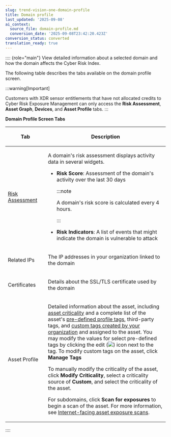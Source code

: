 ```yaml
---
slug: trend-vision-one-domain-profile
title: Domain profile
last_updated: '2025-09-08'
ai_context:
  source_file: domain-profile.md
  conversion_date: '2025-09-08T23:42:20.423Z'
conversion_status: converted
translation_ready: true
---
```


:::: {role="main"}
View detailed information about a selected domain and how the domain affects the Cyber Risk Index.

The following table describes the tabs available on the domain profile screen.

:::warning[Important]

Customers with XDR sensor entitlements that have not allocated credits to Cyber Risk Exposure Management can only access the **Risk Assessment**, **Asset Graph**, **Devices**, and **Asset Profile** tabs.
:::

**Domain Profile Screen Tabs**

<table>
<colgroup>
<col style="width: 25%" />
<col style="width: 75%" />
</colgroup>
<thead>
<tr>
<th><p>Tab</p></th>
<th><p>Description</p></th>
</tr>
</thead>
<tbody>
<tr>
<td><p><a href="trend-vision-one-risk-assessment">Risk Assessment</a></p></td>
<td><p>A domain's risk assessment displays activity data in several widgets.</p>
<ul>
<li><p><strong>Risk Score</strong>: Assessment of the domain's activity over the last 30 days</p>


:::note

<p>A domain's risk score is calculated every 4 hours.</p>


:::

</li>
<li><p><strong>Risk Indicators</strong>: A list of events that might indicate the domain is vulnerable to attack</p></li>
</ul></td>
</tr>
<tr>
<td><p>Related IPs</p></td>
<td><p>The IP addresses in your organization linked to the domain</p></td>
</tr>
<tr>
<td><p>Certificates</p></td>
<td><p>Details about the SSL/TLS certificate used by the domain</p></td>
</tr>
<tr>
<td><p>Asset Profile</p></td>
<td><p>Detailed information about the asset, including <a href="trend-vision-one-asset-criticality">asset criticality</a> and a complete list of the asset's <a href="trend-vision-one-asset-profile-tags">pre-defined profile tags</a>, third-party tags, and <a href="trend-vision-one-custom-asset-tags">custom tags created by your organization</a> and assigned to the asset. You may modify the values for select pre-defined tags by clicking the edit (<img src="./images/edit_icon=GUID-1F1D1164-5310-4D6D-ACD0-6049C86960AF.webp" />) icon next to the tag. To modify custom tags on the asset, click <strong>Manage Tags</strong></p>
<p>To manually modify the criticality of the asset, click <strong>Modify Criticality</strong>, select a criticality source of <strong>Custom</strong>, and select the criticality of the asset.</p>
<p>For subdomains, click <strong>Scan for exposures</strong> to begin a scan of the asset. For more information, see <a href="trend-vision-one-internet-facing-asset-scan">Internet-facing asset exposure scans</a>.</p></td>
</tr>
</tbody>
</table>
::::
